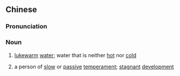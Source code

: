 {{also|温吞水}}
==Chinese==
{{zh-forms|s=温吞水|type=21}}

===Pronunciation===
{{zh-pron
|m=wēntūnshuǐ
|w=1un then sr
|cat=n
}}

===Noun===
{{zh-noun}}

# {{lb|zh|chiefly|Wu}} [[lukewarm]] [[water]]; water that is neither [[hot]] nor [[cold]]
# {{lb|zh|figurative}} a person of [[slow]] or [[passive]] [[temperament]]; [[stagnant]] [[development]]